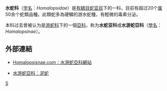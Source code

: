 {{Automatic Taxobox
| taxon =Homalopsidae
| image = Cerberus rynchops.jpg
| image_caption = [[波加丹蛇|波加丹蛇]]（'''狗面水蛇'''）（''Cerberus rynchops''）
| authority = 
| subdivision_ranks = [[屬|屬]]
| subdivision = 
'''[[稜腹蛇屬|稜腹蛇屬]]''' <br>
'''Cantoria'''<br>
'''Cerberus'''<br>
'''[[水蛇屬|水蛇屬]]''' <br>
'''[[釣魚蛇屬|釣魚蛇屬]]''' <br>
'''[[食蟹蛇屬|食蟹蛇屬]]''' <br>
'''Gerarda'''<br>
'''Heurnia'''<br>
'''Homalopsis'''<br>
'''Myron'''
}}
'''水蛇科'''（[[学名|学名]]：''Homalopsidae''）是[[有鳞目|有鳞目]][[蛇亚目|蛇亚目]]下的一科，目前有超过20个[[属|属]]50余个蛇類品種。此類蛇多為硬鱗的游水蛇種，有輕微的毒素分泌。

本科过去曾被认为是[[游蛇科|游蛇科]]下的一個[[亞科|亞科]]，称为'''水蛇亚科'''或'''水游蛇亞科'''（[[學名|學名]]：''Homalopsinae''）。

==外部連結==
*{{en}}[https://web.archive.org/web/20080828171330/http://homalopsinae.com/ Homalopsisnae.com：水游蛇亞科網站]
*{{en}}[http://www.fieldmuseum.org/aquaticsnakes/mud_snakes.html 水游蛇亞科：泥蛇] {{Wayback|url=http://www.fieldmuseum.org/aquaticsnakes/mud_snakes.html |date=20090317192249 }}
{{Snake families}}
{{Taxonbar|from=Q1851092}}

[[Category:蛇亞目|S]]